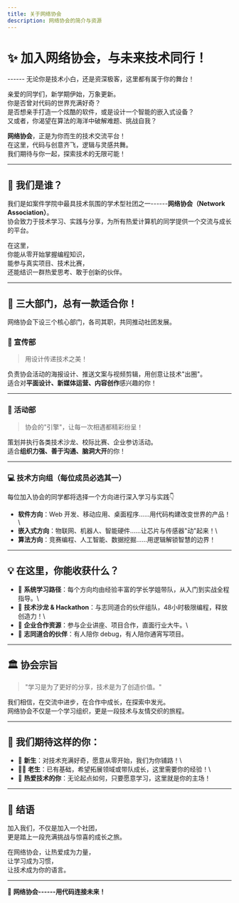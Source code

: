 ```yaml
---
title: 关于网络协会
description: 网络协会的简介与资源
---
```

# ✨ 加入网络协会，与未来技术同行！

------ 无论你是技术小白，还是资深极客，这里都有属于你的舞台！

亲爱的同学们，新学期伊始，万象更新。\
你是否曾对代码的世界充满好奇？\
是否想亲手打造一个炫酷的软件，或是设计一个智能的嵌入式设备？\
又或者，你渴望在算法的海洋中破解难题、挑战自我？

**网络协会**，正是为你而生的技术交流平台！\
在这里，代码与创意齐飞，逻辑与灵感共舞。\
我们期待与你一起，探索技术的无限可能！

------------------------------------------------------------------------

## 🌟 我们是谁？

我们是如案件学院中最具技术氛围的学术型社团之一------**网络协会（Network
Association）**。\
协会致力于技术学习、实践与分享，为所有热爱计算机的同学提供一个交流与成长的平台。

在这里，\
你能从零开始掌握编程知识，\
能参与真实项目、技术比赛，\
还能结识一群热爱思考、敢于创新的伙伴。

------------------------------------------------------------------------

## 🚀 三大部门，总有一款适合你！

网络协会下设三个核心部门，各司其职，共同推动社团发展。

### 🎨 宣传部

> 用设计传递技术之美！

负责协会活动的海报设计、推送文案与视频剪辑，用创意让技术"出圈"。\
适合对**平面设计、新媒体运营、内容创作**感兴趣的你！

------------------------------------------------------------------------

### 🎯 活动部

> 协会的"引擎"，让每一次相遇都精彩纷呈！

策划并执行各类技术沙龙、校际比赛、企业参访活动。\
适合**组织力强、善于沟通、脑洞大开**的你！

------------------------------------------------------------------------

### 💻 技术方向组（每位成员必选其一）

每位加入协会的同学都将选择一个方向进行深入学习与实践👇

-   **软件方向**：Web
    开发、移动应用、桌面程序......用代码构建改变世界的产品！\
-   **嵌入式方向**：物联网、机器人、智能硬件......让芯片与传感器"动"起来！\
-   **算法方向**：竞赛编程、人工智能、数据挖掘......用逻辑解锁智慧的边界！

------------------------------------------------------------------------

## 💡 在这里，你能收获什么？

-   🧭
    **系统学习路径**：每个方向均由经验丰富的学长学姐带队，从入门到实战全程指导。\
-   💬 **技术沙龙 &
    Hackathon**：与志同道合的伙伴组队，48小时极限编程，释放创造力！\
-   🏢 **企业合作资源**：参与企业讲座、项目合作，直面行业大牛。\
-   🤝 **志同道合的伙伴**：有人陪你 debug，有人陪你通宵写项目。

------------------------------------------------------------------------

## 🏛️ 协会宗旨

> "学习是为了更好的分享，技术是为了创造价值。"

我们相信，在交流中进步，在合作中成长，在探索中发光。\
网络协会不仅是一个学习组织，更是一段技术与友情交织的旅程。

------------------------------------------------------------------------

## 🎯 我们期待这样的你：

-   👶 **新生**：对技术充满好奇，愿意从零开始，我们为你铺路！\
-   🧑‍💻 **老生**：已有基础，希望拓展领域或带队成长，这里需要你的经验！\
-   💖 **热爱技术的你**：无论起点如何，只要愿意学习，这里就是你的主场！




------------------------------------------------------------------------

## 🌈 结语

加入我们，不仅是加入一个社团，\
更是踏上一段充满挑战与惊喜的成长之旅。

在网络协会，让热爱成为力量，\
让学习成为习惯，\
让技术成为你的语言。

------------------------------------------------------------------------

🎯 **网络协会------用代码连接未来！**
